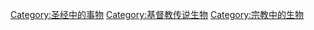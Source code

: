 [[Category:圣经中的事物|Category:圣经中的事物]]
[[Category:基督教传说生物|Category:基督教传说生物]]
[[Category:宗教中的生物|Category:宗教中的生物]]